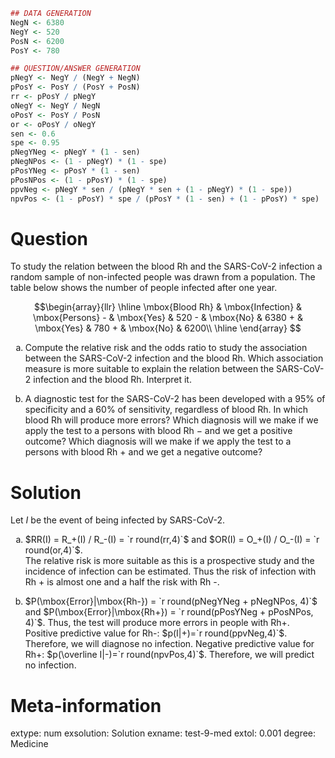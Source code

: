 
```r
## DATA GENERATION
NegN <- 6380
NegY <- 520
PosN <- 6200
PosY <- 780

## QUESTION/ANSWER GENERATION
pNegY <- NegY / (NegY + NegN)
pPosY <- PosY / (PosY + PosN)
rr <- pPosY / pNegY
oNegY <- NegY / NegN
oPosY <- PosY / PosN
or <- oPosY / oNegY
sen <- 0.6
spe <- 0.95
pNegYNeg <- pNegY * (1 - sen)
pNegNPos <- (1 - pNegY) * (1 - spe)
pPosYNeg <- pPosY * (1 - sen)
pPosNPos <- (1 - pPosY) * (1 - spe)
ppvNeg <- pNegY * sen / (pNegY * sen + (1 - pNegY) * (1 - spe))
npvPos <- (1 - pPosY) * spe / (pPosY * (1 - sen) + (1 - pPosY) * spe) 
```

Question
========
To study the relation between the blood Rh and the SARS-CoV-2 infection a random sample of non-infected people was drawn from a population. The table below shows the number of people infected after one year.

$$\begin{array}{llr}
\hline
\mbox{Blood Rh} & \mbox{Infection} & \mbox{Persons}  
- & \mbox{Yes} & 520  
- & \mbox{No} & 6380  
+ & \mbox{Yes} & 780  
+ & \mbox{No} & 6200\\
\hline
\end{array}
$$


a. Compute the relative risk and the odds ratio to study the association between the SARS-CoV-2 infection and the blood Rh. Which association measure is more suitable to explain the relation between the SARS-CoV-2 infection and the blood Rh. Interpret it.

a. A diagnostic test for the SARS-CoV-2 has been developed with a 95% of specificity and a 60% of sensitivity, regardless of blood Rh.
In which blood Rh will produce more errors? Which diagnosis will we make if we apply the test to a persons with blood Rh $-$ and we get a positive outcome? Which diagnosis will we make if we apply the test to a persons with blood Rh $+$ and we get a negative outcome?

Solution
========
Let $I$ be the event of being infected by SARS-CoV-2.


a. $RR(I) = R_+(I) / R_-(I) = `r round(rr,4)`$ and $OR(I) = O_+(I) / O_-(I) = `r round(or,4)`$.  
The relative risk is more suitable as this is a prospective study and the incidence of infection can be estimated. Thus the risk of infection with Rh + is almost one and a half the risk with Rh -.

a. $P(\mbox{Error}|\mbox{Rh-}) = `r round(pNegYNeg + pNegNPos, 4)`$ and $P(\mbox{Error}|\mbox{Rh+}) = `r round(pPosYNeg + pPosNPos, 4)`$. Thus, the test will produce more errors in people with Rh+.  
Positive predictive value for Rh-: $p(I|+)=`r round(ppvNeg,4)`$. Therefore, we will diagnose no infection.
Negative predictive value for Rh+: $p(\overline I|-)=`r round(npvPos,4)`$. Therefore, we will predict no infection.

Meta-information 
================
extype: num
exsolution: Solution
exname: test-9-med
extol: 0.001
degree: Medicine
 
  
